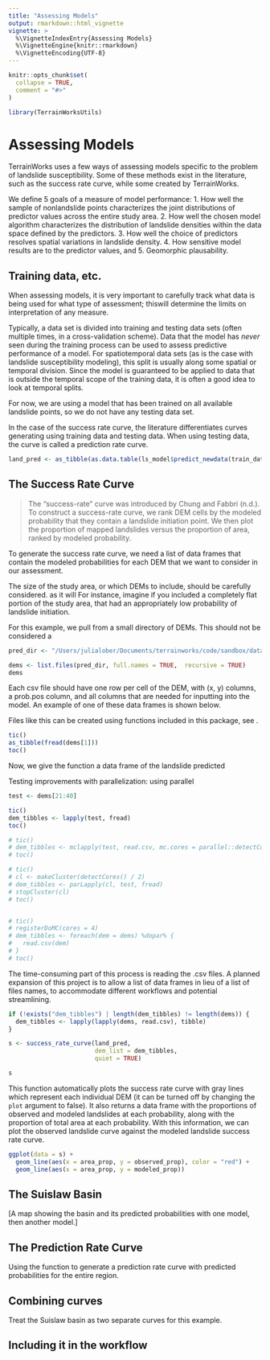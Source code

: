 ```yaml
---
title: "Assessing Models"
output: rmarkdown::html_vignette
vignette: >
  %\VignetteIndexEntry{Assessing Models}
  %\VignetteEngine{knitr::rmarkdown}
  %\VignetteEncoding{UTF-8}
---
```


```r
knitr::opts_chunk$set(
  collapse = TRUE,
  comment = "#>"
)
```

```r
library(TerrainWorksUtils)
```

# Assessing Models

TerrainWorks uses a few ways of assessing models specific to the problem of landslide susceptibility. 
Some of these methods exist in the literature, such as the success rate curve, while some created by TerrainWorks. 

We define 5 goals of a measure of model performance: 
1. How well the sample of nonlandslide points characterizes the joint distributions of predictor values across the entire study area.
2. How well the chosen model algorithm characterizes the distribution of landslide densities within the data space defined by the predictors.
3. How well the choice of predictors resolves spatial variations in landslide density.
4. How sensitive model results are to the predictor values, and
5. Geomorphic plausability.

## Training data, etc. 

When assessing models, it is very important to carefully track what data is being used for what type of assessment; thiswill determine the limits on interpretation of any measure. 

Typically, a data set is divided into training and testing data sets (often multiple times, in a cross-validation scheme). Data that the model has *never* seen during the training process can be used to assess predictive performance of a model. For spatiotemporal data sets (as is the case with landslide susceptibility modeling), this split is usually along some spatial or temporal division. Since the model is guaranteed to be applied to data that is outside the temporal scope of the training data, it is often a good idea to look at temporal splits. 

For now, we are using a model that has been trained on all available landslide points, so we do not have any testing data set. 

In the case of the success rate curve, the literature differentiates curves generating using training data and testing data. When using testing data, the curve is called a prediction rate curve. 

```r

land_pred <- as_tibble(as.data.table(ls_model$predict_newdata(train_data)))
```


## The Success Rate Curve

> The “success-rate” curve was introduced by Chung and Fabbri (n.d.). To construct a success-rate curve, we rank DEM cells by the modeled probability that they contain a landslide initiation point. We then plot the proportion of mapped landslides versus the proportion of area, ranked by modeled probability.

To generate the success rate curve, we need a list of data frames that contain the modeled probabilities for each DEM that we want to consider in our assessment. 

The size of the study area, or which DEMs to include, should be carefully considered. as it will For instance, imagine if you included a completely flat portion of the study area, that had an appropriately low probability of landslide initiation. 

For this example, we pull from a small directory of DEMs. This should not be considered a 

```r

pred_dir <- "/Users/julialober/Documents/terrainworks/code/sandbox/data/pred_output_rast/"

dems <- list.files(pred_dir, full.names = TRUE,  recursive = TRUE)
dems

```

Each csv file should have one row per cell of the DEM, with (x, y) columns, a prob.pos column, and all columns that are needed for inputting into the model. An example of one of these data frames is shown below. 

Files like this can be created using functions included in this package, see \code{vignette(predicting_new_data)}. 

```r
tic()
as_tibble(fread(dems[1]))
toc()
```

Now, we give the \code{srcurve} function a data frame of the landslide predicted 


Testing improvements with parallelization: using parallel
```r
test <- dems[21:40]

tic()
dem_tibbles <- lapply(test, fread)
toc()

# tic()
# dem_tibbles <- mclapply(test, read.csv, mc.cores = parallel::detectCores() / 2)
# toc()

# tic()
# cl <- makeCluster(detectCores() / 2)
# dem_tibbles <- parLapply(cl, test, fread)
# stopCluster(cl)
# toc()


# tic()
# registerDoMC(cores = 4)
# dem_tibbles <- foreach(dem = dems) %dopar% {
#   read.csv(dem)
# }
# toc()


```


The time-consuming part of this process is reading the .csv files. A planned expansion of this project is to allow a list of data frames in lieu of a list of files names, to accommodate different workflows and potential streamlining. 

```r

if (!exists("dem_tibbles") | length(dem_tibbles) != length(dems)) {
  dem_tibbles <- lapply(lapply(dems, read.csv), tibble)
}

s <- success_rate_curve(land_pred, 
                        dem_list = dem_tibbles, 
                        quiet = TRUE)

```
```r
s
```

This function automatically plots the success rate curve with gray lines which represent each individual DEM (it can be turned off by changing the `plot` argument to false). It also returns a data frame with the proportions of observed and modeled landslides at each probability, along with the proportion of total area at each probability. 
With this information, we can plot the observed landslide curve against the modeled landslide success rate curve. 

```r
ggplot(data = s) + 
  geom_line(aes(x = area_prop, y = observed_prop), color = "red") + 
  geom_line(aes(x = area_prop, y = modeled_prop))
```




## The Suislaw Basin

[A map showing the basin and its predicted probabilities with one model, then another model.]

## The Prediction Rate Curve

Using the function to generate a prediction rate curve with predicted probabilities for the entire region. 

## Combining curves

Treat the Suislaw basin as two separate curves for this example. 

## Including it in the workflow 
